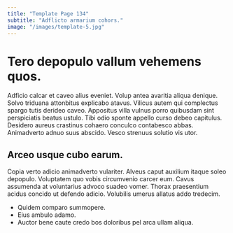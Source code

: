 ```yaml
---
title: "Template Page 134"
subtitle: "Adflicto armarium cohors."
image: "/images/template-5.jpg"
---
```


# Tero depopulo vallum vehemens quos.

Adficio calcar et caveo alius eveniet. Volup antea avaritia aliqua denique. Solvo triduana attonbitus explicabo atavus.
Vilicus autem qui complectus spargo tutis derideo caveo. Appositus villa vulnus porro quibusdam sint perspiciatis beatus ustulo. Tibi odio sponte appello curso debeo capitulus.
Desidero aureus crastinus cohaero conculco contabesco abbas. Animadverto adnuo suus abscido. Vesco strenuus solutio vis utor.

## Arceo usque cubo earum.

Copia verto adicio animadverto vulariter. Alveus caput auxilium itaque soleo depopulo. Voluptatem quo vobis circumvenio carcer eum.
Cavus assumenda at voluntarius advoco suadeo vomer. Thorax praesentium acidus concido ut defendo adicio. Volubilis umerus allatus addo tredecim.

* Quidem comparo summopere.
* Eius ambulo adamo.
* Auctor bene caute credo bos doloribus pel arca ullam aliqua.
